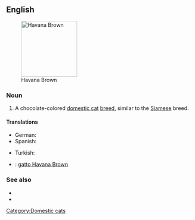 ==English==
[[File:Havana Brown - c h o c o c a t.jpg|thumb|150px|right|Havana Brown]]

===Noun===
{{en-noun|sg=[[Havana]] [[brown|Brown]]}}

# A chocolate-colored [[domestic cat]] [[breed]], similar to the [[Siamese]] breed.

====Translations====
{{trans-top|domestic cat breed}}
* German: {{t-|de|Havana-Katze|f}}
* Spanish: {{t|es|Habana brown}}
{{trans-mid}}
* Turkish: {{t|tr|Havana kedisi}}
{{trans-bottom}}

{{checktrans-top}}
* {{ttbc|Italian}}: [[gatto Havana Brown]]
{{trans-mid}}

{{trans-bottom}}

===See also===
* {{pedia}}
* {{commonslite|Category:Havana brown}}

[[Category:Domestic cats]]